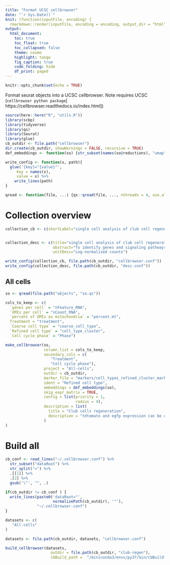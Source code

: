 ```yaml
---
title: "Format UCSC cellbrowser"
date: "`r Sys.Date()`"
knit: (function(inputFile, encoding) {
  rmarkdown::render(inputFile, encoding = encoding, output_dir = "html") })
output:
  html_document:
    toc: true
    toc_float: true
    toc_collapsed: false
    theme: cosmo
    highlight: tango
    fig_caption: true
    code_folding: hide
    df_print: paged
---
```


```r
knitr::opts_chunk$set(echo = TRUE)
```


Format seurat objects into a UCSC cellbrowser. Note requires UCSC (`cellbrowser python package`[ https://cellbrowser.readthedocs.io/index.html]) 

```r
source(here::here("R", "utils.R"))
library(scbp)
library(tidyverse)
library(qs)
library(Seurat)
library(glue)
cb_outdir <- file.path("cellbrowser")
dir.create(cb_outdir, showWarnings = FALSE, recursive = TRUE)
def_embeddings <- function(so) {str_subset(names(so@reductions), "umap")}

write_config <- function(x, path){
  glue('{key}="{value}"', 
     key = names(x), 
     value = x) %>% 
    write_lines(path)
}

qread <- function(file, ...) {qs::qread(file, ..., nthreads = 4, use_alt_rep = FALSE)}
```
# Collection overview

```r
collection_cb <- c(shortLabel="single cell analysis of club cell regeneration")


collection_desc <- c(title="single cell analysis of club cell regeneration",
                     abstract="To identify genes and signaling pathways regulating the dysfunction of club cells in COPD, we have recently established an inducible double labeling mouse model (Scgb1a1-CreERT;Rosa-dtTomato;TCF-GFP), which allows lineage tracing of club cells by dtTomato expression as well as real-time labeling of the Wnt/β-catenin activity with EGFP expression in these cells. Here, we treat this mouse line with elastase and saline to generate COPD and control mice, respectively, followed by isolation of tdTomato labeled club cells for single cell RNA sequencing analysis. We captured 2 samples (1 sample per treatment, 2000 cells pooled from 3 animals per sample) using the 10X Genomics 3’ Platform. tdtomato and egfp expression can be queried using the names tdtomato-sv40 and egfp-sv40 respectively. The cluster labels, when clicked, will show the top markers of each subpopulation",
                     unitDesc="Log-normalized counts")

write_config(collection_cb, file.path(cb_outdir, "cellbrowser.conf"))
write_config(collection_desc, file.path(cb_outdir, "desc.conf"))
```


## All cells


```r
so <- qread(file.path("objects", "so.qs"))

cols_to_keep <- c(
  `genes per cell` = "nFeature_RNA",
  `UMIs per cell` = "nCount_RNA",
  `percent of UMIs as mitochondria` = "percent.mt",
  Treatment = "treatment",
  `Coarse cell type` = "coarse_cell_type",
  `Refined cell type` = "cell_type_cluster",
  `Cell cycle phase` = "Phase")

make_cellbrowser(so, 
                 column_list = cols_to_keep,
                 secondary_cols = c(
                    "Treatment",
                    "Cell cycle phase"), 
                 project = "All-cells",
                 outdir = cb_outdir,
                 marker_file = "markers/cell_types_refined_cluster_markers.tsv",
                 ident = "Refined cell type",
                 embeddings = def_embeddings(so),
                 skip_expr_matrix = TRUE,
                 config = list(priority = 1,  
                               radius = 4),
                 description = list(    
                   title = "Club cells regeneration",
                   description = "tdtomato and egfp expression can be queried using the names tdtomato-sv40 and egfp-sv40 respectively. The cluster labels, when clicked, will show the top markers of each subpopulation."
                 )
)
```

# Build all 

```r
cb_conf <- read_lines("~/.cellbrowser.conf") %>% 
  str_subset("dataRoot") %>% 
  str_split("=") %>% 
  .[[1]] %>% 
  .[2] %>% 
  gsub('\"', "", .)

if(cb_outdir != cb_conf ) {
  write_lines(paste0('dataRoot="', 
                     normalizePath(cb_outdir), '"'),
              "~/.cellbrowser.conf")
}
```

```r

datasets <- c(
   "All-cells"
)

datasets <- file.path(cb_outdir, datasets, "cellbrowser.conf")

build_cellbrowser(datasets, 
                    outdir = file.path(cb_outdir, "club-regen"),
                    cbBuild_path =  "/miniconda3/envs/py37/bin/cbBuild")
```




